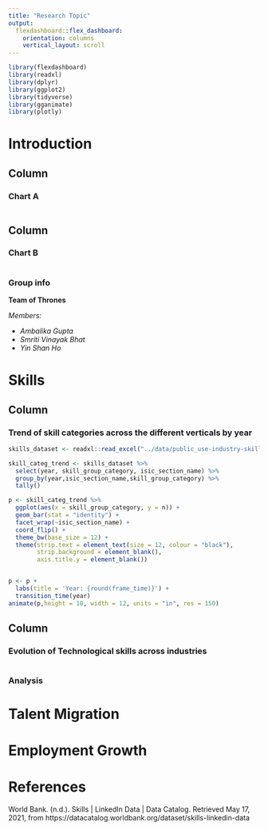 ```yaml
---
title: "Research Topic"
output: 
  flexdashboard::flex_dashboard:
    orientation: columns
    vertical_layout: scroll
---
```


```r
library(flexdashboard)
library(readxl)
library(dplyr)
library(ggplot2)
library(tidyverse)
library(gganimate)
library(plotly)
```

Introduction {.tabset}
======================

Column {data-width=700}
-----------------------------------------------------------------------

### Chart A

```r

```



Column {data-width=300}
-----------------------------------------------------------------------

### Chart B

```r

```

### Group info

**Team of Thrones**

*Members:*

- *Ambalika Gupta*
- *Smriti Vinayak Bhat*
- *Yin Shan Ho*

Skills {.tabset} 
======================

Column
--------------------------

### Trend of skill categories across the different verticals by year

```r
skills_dataset <- readxl::read_excel("../data/public_use-industry-skills-needs.xlsx", sheet = "Industry Skills Needs")
```

```r
skill_categ_trend <- skills_dataset %>%
  select(year, skill_group_category, isic_section_name) %>%
  group_by(year,isic_section_name,skill_group_category) %>%
  tally()

p <- skill_categ_trend %>%
  ggplot(aes(x = skill_group_category, y = n)) +
  geom_bar(stat = "identity") +
  facet_wrap(~isic_section_name) +
  coord_flip() +
  theme_bw(base_size = 12) +
  theme(strip.text = element_text(size = 12, colour = "black"),
        strip.background = element_blank(),
        axis.title.y = element_blank())


p <- p +
  labs(title = 'Year: {round(frame_time)}') +
  transition_time(year)
animate(p,height = 10, width = 12, units = "in", res = 150)
```



Column
--------------------------

### Evolution of Technological skills across industries

```r

```



### Analysis


Talent Migration {.tabset} 
======================




Employment Growth {.tabset} 
======================



References {.tabset}
======================

World Bank. (n.d.). Skills | LinkedIn Data | Data Catalog. Retrieved May 17, 2021, from https://datacatalog.worldbank.org/dataset/skills-linkedin-data
